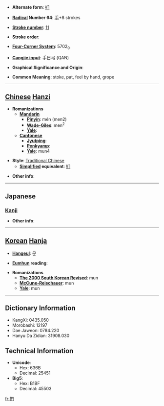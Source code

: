 * '''Alternate form''': [[扪]]

* '''[[Wiktionary:Chinese radical index| Radical]] Number 64''': [[Wiktionary:Chinese radical index 手|手]]+8 strokes

* '''[[Wiktionary:Chinese total strokes index|Stroke number]]''': [[Wiktionary:Chinese total strokes index 11|11]]

* '''Stroke order''': 

* '''[[Wiktionary:Chinese four corner index|Four-Corner System]]''': 5702<sub>0</sub>

* '''[[Wiktionary:Chinese Cangjie index|Cangjie input]]''': 手日弓 (QAN)

* '''Graphical Significance and Origin''': 

* '''Common Meaning''': stoke, pat, feel by hand, grope

----

== [[Chinese]] [[Hanzi]] ==

* '''Romanizations'''
** '''[[Mandarin]]'''
*** '''[[Pinyin]]''': mén (men2)
*** '''[[Wade-Giles]]''': men<sup>2</sup>
*** '''[[Yale]]''': 
** '''[[Cantonese]]'''
*** '''[[Jyutping]]''':
*** '''[[Penkyamp]]''': 
*** '''[[Yale]]''': mun4

* '''Style''': [[Traditional Chinese]] 
** '''[[Simplified Chinese|Simplified]] equivalent''': [[扪]]

* '''Other info''': 

----

==Japanese==
===[[Kanji]]===
{{kanji|on readings=[[もん]] (mon)|kun readings=[[なでる]] (naderu), [[とる]] (toru), [[ひねる]] (hineru)}}

* '''Other info''':  

----

== [[Korean]] [[Hanja]] ==

* '''[[Hangeul]]''': 문

* '''[[Eumhun]] reading''': 

* '''Romanizations'''
** '''[[The 2000 South Korean Revised Romanization|The 2000 South Korean Revised]]''': mun
** '''[[McCune-Reischauer]]''': mun
** '''[[Yale]]''': mun

----

== Dictionary Information ==

* KangXi: 0435.050
* Morobashi: 12197
* Dae Jaweon: 0784.220
* Hanyu Da Zidian: 31908.030

== Technical Information ==

* '''Unicode''':
** Hex: 636B
** Decimal: 25451
* '''Big5''':
** Hex: B1BF
** Decimal: 45503

[[fr:捫]]